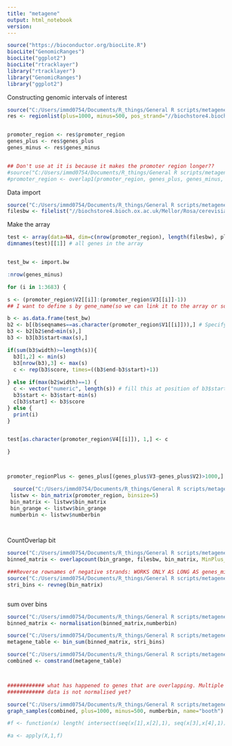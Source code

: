 ---
title: "metagene"
output: html_notebook
version: 
---

```{r}
source("https://bioconductor.org/biocLite.R")
biocLite("GenomicRanges")
biocLite("ggplot2")
biocLite("rtracklayer")
library("rtracklayer")
library("GenomicRanges")
library("ggplot2")
```

Constructing genomic intervals of interest
```{r}
source("C:/Users/immd0754/Documents/R_things/General R scripts/metagene/geneslist_FUN_subsetlength.R")
res <- regionlist(plus=1000, minus=500, pos_strand="//biochstore4.bioch.ox.ac.uk/Mellor/Rosa/pos_strand_annotations.bed", neg_strand="//biochstore4.bioch.ox.ac.uk/Mellor/Rosa/neg_strand_annotations.bed")


promoter_region <- res$promoter_region
genes_plus <- res$genes_plus
genes_minus <- res$genes_minus


## Don't use at it is because it makes the promoter region longer??
#source("C:/Users/immd0754/Documents/R_things/General R scripts/metagene/overlap1_FUN.R")
#promoter_region <- overlap1(promoter_region, genes_plus, genes_minus, minus=500)

```



Data import
```{r}
source("C:/Users/immd0754/Documents/R_things/General R scripts/metagene/metagene_filelist_FUN.R")
filesbw <- filelist("//biochstore4.bioch.ox.ac.uk/Mellor/Rosa/cerevisiae_dataForRosa", "uzun", MinPlus_ann=c("plus|posstrand|unipos","minus|negstrand|unimin"))
``` 


Make the array
```{r}
test <- array(data=NA, dim=c(nrow(promoter_region), length(filesbw), plus+minus), dimnames= list(promoter_region$V4, names(filesbw)))
dimnames(test)[[1]] # all genes in the array


test_bw <- import.bw

:nrow(genes_minus)

for (i in 1:3683) {

s <- (promoter_region$V2[[i]]:(promoter_region$V3[[i]]-1))
## I want to define s by gene_name(so we can link it to the array or something), so one thing that might help is rownames(promoter_region) <- promoter_region$V4 and another thing is we need to drop levels of genes(somehow with subsetting previously(too short genes, overlapping etc) this hasn't happened yet) for this droplevels(promoter_region$V4). Don't know if that drop levels is at all relevant. 

b <- as.data.frame(test_bw)
b2 <- b[(b$seqnames==as.character(promoter_region$V1[[i]])),] # Specify chr. Added as.character because otherwise you're comparing factors and they don't have the same levels (because the bigwig file has chrM and promoter_region not), but maybe this is not the best solution
b3 <- b2[b2$end>min(s),]
b3 <- b3[b3$start<max(s),]

if(sum(b3$width)>=length(s)){
  b3[1,2] <- min(s)
  b3[nrow(b3),3] <- max(s)
  c <- rep(b3$score, times=((b3$end-b3$start)+1))
 
} else if(max(b2$width)==1) {
  c <- vector("numeric", length(s)) # fill this at position of b3$start with value score
  b3$start <- b3$start-min(s)
  c[b3$start] <- b3$score
} else {
  print(i)
}


test[as.character(promoter_region$V4[[i]]), 1,] <- c

}



promoter_regionPlus <- genes_plus[(genes_plus$V3-genes_plus$V2)>1000,]

  source("C:/Users/immd0754/Documents/R_things/General R scripts/metagene/bin_genelist_FUN.R")
 listwv <- bin_matrix(promoter_region, binsize=5)
 bin_matrix <- listwv$bin_matrix
 bin_grange <- listwv$bin_grange
 numberbin <- listwv$numberbin

 
```

CountOverlap bit
```{r}
source("C:/Users/immd0754/Documents/R_things/General R scripts/metagene/countoverlap_fun.R", local=T)
binned_matrix <- overlapcount(bin_grange, filesbw, bin_matrix, MinPlus_ann=c("plus|posstrand|unipos","minus|negstrand|unimin"))

###Reverse rownames of negative strands: WORKS ONLY AS LONG AS genes_minus is first half, otherwise you have to change this bit
source("C:/Users/immd0754/Documents/R_things/General R scripts/metagene/revneg_fun.R", local=T)
stri_bins <- revneg(bin_matrix)



```



sum over bins

```{r}
source("C:/Users/immd0754/Documents/R_things/General R scripts/metagene/normalisiation_FUN.R")
binned_matrix <- normalisation(binned_matrix,numberbin)

source("C:/Users/immd0754/Documents/R_things/General R scripts/metagene/bin_sum_withapply_FUN.R")
metagene_table <- bin_sum(binned_matrix, stri_bins)

source("C:/Users/immd0754/Documents/R_things/General R scripts/metagene/combstrand_fun.R")
combined <- comstrand(metagene_table)



############ what has happened to genes that are overlapping. Multiple transcription start sites.
############ data is not normalised yet?
```


```{r}
source("C:/Users/immd0754/Documents/R_things/General R scripts/metagene/graph_samples_fun.R")
graph_samples(combined, plus=1000, minus=500, numberbin, name="booth")
```
















```{r}
#f <- function(x) length( intersect(seq(x[1],x[2],1), seq(x[3],x[4],1)) )

#a <- apply(X,1,f)






```




